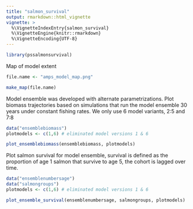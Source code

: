 ```yaml
---
title: "salmon_survival"
output: rmarkdown::html_vignette
vignette: >
  %\VignetteIndexEntry{salmon_survival}
  %\VignetteEngine{knitr::rmarkdown}
  %\VignetteEncoding{UTF-8}
---
```


```r
library(pssalmonsurvival)

```

Map of model extent

```r

file.name <- "amps_model_map.png"

make_map(file.name)
```


Model ensemble was developed with alternate parametrizations. Plot biomass trajectories based on simulations that run the model ensemble 30 years under constant fishing rates. We only use 6 model variants, 2:5 and 7:8

```r

data("ensemblebiomass")
plotmodels <- c(1,6) # eliminated model versions 1 & 6

plot_ensemblebiomass(ensemblebiomass, plotmodels)

```


Plot salmon survival for model ensemble, survival is defined as the proportion of age 1 salmon that survive to age 5, the cohort is lagged over time. 

```r
data("ensemblenumbersage")
data("salmongroups")
plotmodels <- c(1,6) # eliminated model versions 1 & 6

plot_ensemble_survival(ensemblenumbersage, salmongroups, plotmodels)

```


